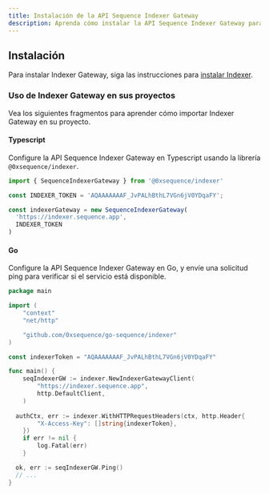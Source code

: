 ```yaml
---
title: Instalación de la API Sequence Indexer Gateway
description: Aprenda cómo instalar la API Sequence Indexer Gateway para consultar datos de tokens y NFT de blockchain en todas las redes. Obtenga su clave de acceso API desde Sequence Builder. La integración es sencilla con endpoints HTTP RPC para aplicaciones web, juegos y backends.
---
```


## Instalación
Para instalar Indexer Gateway, siga las instrucciones para [instalar Indexer](/api-references/indexer/installation).

### Uso de Indexer Gateway en sus proyectos
Vea los siguientes fragmentos para aprender cómo importar Indexer Gateway en su
proyecto.

#### Typescript
Configure la API Sequence Indexer Gateway en Typescript usando la
librería `@0xsequence/indexer`.

```ts [Typescript]
import { SequenceIndexerGateway } from '@0xsequence/indexer'

const INDEXER_TOKEN = 'AQAAAAAAAF_JvPALhBthL7VGn6jV0YDqaFY';

const indexerGateway = new SequenceIndexerGateway(
  'https://indexer.sequence.app',
  INDEXER_TOKEN
)
```

#### Go
Configure la API Sequence Indexer Gateway en Go, y envíe una solicitud ping para verificar si
el servicio está disponible.

```go [Go]
package main

import (
	"context"
	"net/http"

	"github.com/0xsequence/go-sequence/indexer"
)

const indexerToken = "AQAAAAAAAF_JvPALhBthL7VGn6jV0YDqaFY"

func main() {
	seqIndexerGW := indexer.NewIndexerGatewayClient(
		"https://indexer.sequence.app",
		http.DefaultClient,
	)
	
  authCtx, err := indexer.WithHTTPRequestHeaders(ctx, http.Header{
		"X-Access-Key": []string{indexerToken},
	})
	if err != nil {
		log.Fatal(err)
	}

  ok, err := seqIndexerGW.Ping()
  // ...
}
```